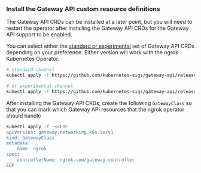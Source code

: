 ### Install the Gateway API custom resource definitions

The Gateway API CRDs can be installed at a later point, but you will need to
restart the operator after installing the Gateway API CRDs for the Gateway API
support to be enabled.

You can select either the [standard or
experimental](https://gateway-api.sigs.k8s.io/guides/) set of Gateway API CRDs
depending on your preference. Either version will work with the ngrok Kubernetes
Operator.

```bash
# standard channel
kubectl apply -f https://github.com/kubernetes-sigs/gateway-api/releases/download/v1.3.0/standard-install.yaml

# or experimental channel
kubectl apply -f https://github.com/kubernetes-sigs/gateway-api/releases/download/v1.3.0/experimental-install.yaml
```

After installing the Gateway API CRDs, create the following `GatewayClass` so
that you can mark which Gateway API resources that the ngrok operator should
handle

```bash
kubectl apply -f -<<EOF
apiVersion: gateway.networking.k8s.io/v1
kind: GatewayClass
metadata:
	name: ngrok
spec:
	controllerName: ngrok.com/gateway-controller
EOF
```
